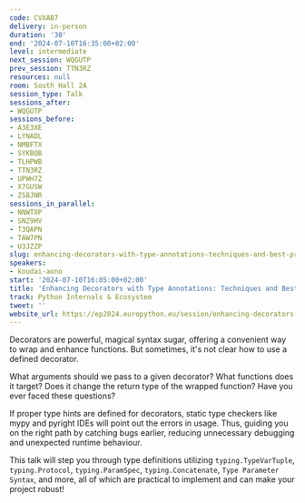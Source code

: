 ```yaml
---
code: CVXAB7
delivery: in-person
duration: '30'
end: '2024-07-10T16:35:00+02:00'
level: intermediate
next_session: WQGUTP
prev_session: TTN3RZ
resources: null
room: South Hall 2A
session_type: Talk
sessions_after:
- WQGUTP
sessions_before:
- A3E3XE
- LYNADL
- NMBFTX
- SYKBQB
- TLHPWB
- TTN3RZ
- UPWH7Z
- X7GUSW
- ZSBJNR
sessions_in_parallel:
- NNWTXP
- SNZ9HV
- T3QAPN
- TAW7PN
- U3JZZP
slug: enhancing-decorators-with-type-annotations-techniques-and-best-practices
speakers:
- koudai-aono
start: '2024-07-10T16:05:00+02:00'
title: 'Enhancing Decorators with Type Annotations: Techniques and Best Practices'
track: Python Internals & Ecosystem
tweet: ''
website_url: https://ep2024.europython.eu/session/enhancing-decorators-with-type-annotations-techniques-and-best-practices
---
```


Decorators are powerful, magical syntax sugar, offering a convenient way to wrap and enhance functions. But sometimes, it's not clear how to use a defined decorator.

What arguments should we pass to a given decorator? What functions does it target? Does it change the return type of the wrapped function? Have you ever faced these questions?

If proper type hints are defined for decorators, static type checkers like mypy and pyright IDEs will point out the errors in usage. Thus, guiding you on the right path by catching bugs earlier, reducing unnecessary debugging and unexpected runtime behaviour.

This talk will step you through type definitions utilizing `typing.TypeVarTuple`, `typing.Protocol`, `typing.ParamSpec`, `typing.Concatenate`, `Type Parameter Syntax`, and more, all of which are practical to implement and can make your project robust!
